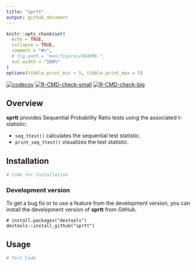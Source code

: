 ```yaml
---
title: "sprtt"
output: github_document
---
```


```r
knitr::opts_chunk$set(
  echo = TRUE,
  collapse = TRUE,
  comment = "#>",
  # fig.path = "man/figures/README-",
  out.width = "100%"
)
options(tibble.print_min = 5, tibble.print_max = 5)
```

<!-- badges: start -->

[![codecov](https://codecov.io/gh/MeikeSteinhilber/sprtt/branch/main/graph/badge.svg?token=IQHTDTRBAW)](https://codecov.io/gh/MeikeSteinhilber/sprtt) [![R-CMD-check-small](https://github.com/MeikeSteinhilber/sprtt/actions/workflows/R-CMD-check.yaml/badge.svg)](https://github.com/MeikeSteinhilber/sprtt/actions/workflows/R-CMD-check.yaml) [![R-CMD-check-big](https://github.com/MeikeSteinhilber/sprt/workflows/R-CMD-check/badge.svg)](https://github.com/MeikeSteinhilber/sprtt/actions/workflows/check-full.yaml)

<!-- badges: end -->

## Overview

**sprtt** provides Sequential Probability Ratio tests using the associated t-statistic:

-   `seq_ttest()` calculates the sequential test statistic.
-   `print_seq_ttest()` visualizes the test statistic.

## Installation

```r
# Code for installation

```

### Development version

To get a bug fix or to use a feature from the development version, you can install the development version of **sprtt** from GitHub.

    # install.packages("devtools")
    devtools::install_github("sprtt")

## Usage

```r
# Test Code

```
